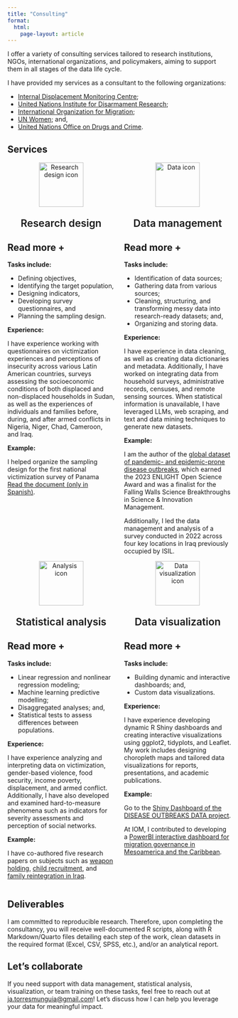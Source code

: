 ```yaml
---
title: "Consulting"
format: 
  html: 
    page-layout: article
---
```

  
I offer a variety of consulting services tailored to research institutions, NGOs, international organizations, and policymakers, aiming to support them in all stages of the data life cycle. 

I have provided my services as a consultant to the following organizations:
  
- [Internal Displacement Monitoring Centre](https://www.internal-displacement.org/);
- [United Nations Institute for Disarmament Research](https://unidir.org/);
- [International Organization for Migration](https://lac.iom.int/es);
- [UN Women](https://data.unwomen.org/where-we-work/cegs); and,
- [United Nations Office on Drugs and Crime](https://www.cdeunodc.inegi.org.mx/index.php/en/).

## Services

:::: {.columns}

::: {.column width="50%"}
<div style="text-align: center;">
  <img src="img/gis--search-data.svg" width="100" height="100" alt="Research design icon"> 
  <p style="font-size: calc(1.27rem + 0.24vw); font-weight: 600;">Research design</p>
  </div>
  
::: {.callout-note collapse="true" icon=false}
## Read more +
**Tasks include:**
  
- Defining objectives,
- Identifying the target population,
- Designing indicators,
- Developing survey questionnaires, and
- Planning the sampling design.

**Experience:**
  
I have experience working with questionnaires on victimization experiences and perceptions of insecurity across various Latin American countries, surveys assessing the socioeconomic conditions of both displaced and non-displaced households in Sudan, as well as the experiences of individuals and families before, during, and after armed conflicts in Nigeria, Niger, Chad, Cameroon, and Iraq.

**Example:**
  
I helped organize the sampling design for the first national victimization survey of Panama [Read the document (only in Spanish)](https://siec.minseg.gob.pa/wp-content/uploads/2023/01/Diseno-Muestral-de-la-ENVIP-2015.pdf).

:::
  
:::
  
::: {.column width="50%"}
<div style="text-align: center;">
<img src="img/eos-icons--data-scientist-outlined.svg" width="100" height="100" alt="Data icon"> 
<p style="font-size: calc(1.27rem + 0.24vw); font-weight: 600;">Data management</p>
</div>
  
::: {.callout-note collapse="true" icon=false}
## Read more +
**Tasks include:**
  
- Identification of data sources; 
- Gathering data from various sources;
- Cleaning, structuring, and transforming messy data into research-ready datasets; and,
- Organizing and storing data.

**Experience:**
  
I have experience in data cleaning, as well as creating data dictionaries and metadata. Additionally, I have worked on integrating data from household surveys, administrative records, censuses, and remote sensing sources. When statistical information is unavailable, I have leveraged LLMs, web scraping, and text and data mining techniques to generate new datasets.

**Example:**

I am the author of the [global dataset of pandemic- and epidemic-prone disease outbreaks](https://www.nature.com/articles/s41597-022-01797-2), which earned the 2023 ENLIGHT Open Science Award and was a finalist for the Falling Walls Science Breakthroughs in Science & Innovation Management. 

Additionally, I led the data management and analysis of a survey conducted in 2022 across four key locations in Iraq previously occupied by ISIL.

:::
  
:::
  
::::
  
:::: {.columns}

::: {.column width="50%"}
<div style="text-align: center;">
<img src="img/fa-regular--file-code.svg" width="100" height="100" alt="Analysis icon"> 
<p style="font-size: calc(1.27rem + 0.24vw); font-weight: 600;">Statistical analysis</p>
</div>
  
::: {.callout-note collapse="true" icon=false}
## Read more +
**Tasks include:**
  
- Linear regression and nonlinear regression modeling;
- Machine learning predictive modelling;
- Disaggregated analyses; and,
- Statistical tests to assess differences between populations. 

**Experience:**

I have experience analyzing and interpreting data on victimization, gender-based violence, food security, income poverty, displacement, and armed conflict. Additionally, I have also developed and examined hard-to-measure phenomena such as indicators for severity assessments and perception of social networks.

**Example:**

I have co-authored five research papers on subjects such as [weapon holding](https://unidir.org/wp-content/uploads/2024/01/UNIDIR_Factors_Driving_Weapons_Holding_in_the_North_East_of_Nigeria_MEAC_Findings_Report_33.pdf), [child recruitment](https://unidir.org/publication/child-recruitment-in-the-lake-chad-basin-findings-report-22/), and [family reintegration in Iraq](https://unidir.org/publication/coming-home-the-return-and-reintegration-of-families-with-perceived-isil-affiliation-in-iraq-findings-report-28/).

:::
  
:::
  
::: {.column width="50%"}
<div style="text-align: center;">
<img src="img/ix--start-data-analysis.svg" width="100" height="100" alt="Data visualization icon"> 
<p style="font-size: calc(1.27rem + 0.24vw); font-weight: 600;">Data visualization</p>
</div>
  
::: {.callout-note collapse="true" icon=false}
## Read more +
**Tasks include:**
  
- Building dynamic and interactive dashboards; and,
- Custom data visualizations.

**Experience:** 

I have experience developing dynamic R Shiny dashboards and creating interactive visualizations using ggplot2, tidyplots, and Leaflet. My work includes designing choropleth maps and tailored data visualizations for reports, presentations, and academic publications.

**Example:**

Go to the [Shiny Dashboard of the DISEASE OUTBREAKS DATA project](https://jatorresmunguia.shinyapps.io/A_global_dataset_of_disease_outbreaks/).

At IOM, I contributed to developing a [PowerBI interactive dashboard for migration governance in Mesoamerica and the Caribbean](https://rosanjose.iom.int/en/interactive-dashboard-governance-migration-mesoamerica-and-caribbean).
:::
  
:::
  
::::
  
## Deliverables
I am committed to reproducible research. Therefore, upon completing the consultancy, you will receive well-documented R scripts, along with R Markdown/Quarto files detailing each step of the work, clean datasets in the required format (Excel, CSV, SPSS, etc.), and/or an analytical report.

## Let’s collaborate
If you need support with data management, statistical analysis, visualization, or team training on these tasks, feel free to reach out at [ja.torresmunguia@gmail.com](mailto:ja.torresmunguia@gmail.com)! Let's discuss how I can help you leverage your data for meaningful impact.
